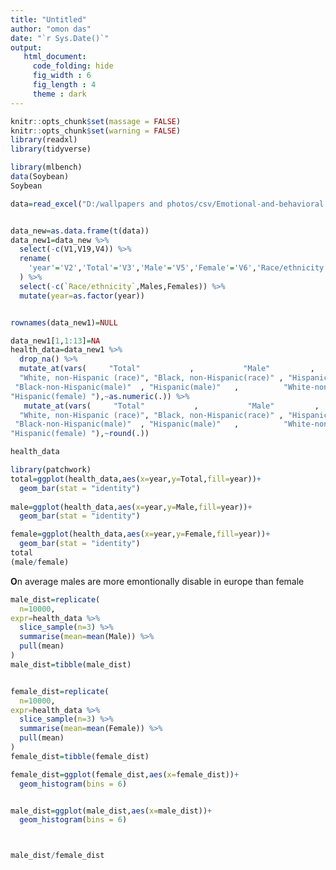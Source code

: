 ---
title: "Untitled"
author: "omon das"
date: "`r Sys.Date()`"
output:
   html_document:
     code_folding: hide
     fig_width : 6
     fig_length : 4
     theme : dark
---

```{r setup, include=FALSE}
knitr::opts_chunk$set(massage = FALSE)
knitr::opts_chunk$set(warning = FALSE)
library(readxl)
library(tidyverse)

```


```{r}

library(mlbench)
data(Soybean)
Soybean
```



```{r}
data=read_excel("D:/wallpapers and photos/csv/Emotional-and-behavioral.xlsx")

```

```{r}

```

```{r}
data_new=as.data.frame(t(data))
data_new1=data_new %>% 
  select(-c(V1,V19,V4)) %>% 
  rename(
    'year'='V2','Total'='V3','Male'='V5','Female'='V6','Race/ethnicity'='V7','White, non-Hispanic (race)'='V8','Black, non-Hispanic(race)'='V9','Hispanic(race)'='V10','Males'='V11','White-non-Hispanic(males)'='V12','Black-non-Hispanic(male)'='V13','Hispanic(male)'='V14','Females'='V15','White-non-Hispanic(female)'='V16','Black-non-Hispanic(female)'='V17','Hispanic(female) '='V18'
  ) %>% 
  select(-c(`Race/ethnicity`,Males,Females)) %>% 
  mutate(year=as.factor(year))


rownames(data_new1)=NULL

data_new1[1,1:13]=NA
health_data=data_new1 %>% 
  drop_na() %>% 
  mutate_at(vars(     "Total"           ,           "Male"         ,              "Female"       ,             
  "White, non-Hispanic (race)", "Black, non-Hispanic(race)" , "Hispanic(race)"    ,         "White-non-Hispanic(males)" ,
 "Black-non-Hispanic(male)"  , "Hispanic(male)"   ,          "White-non-Hispanic(female)", "Black-non-Hispanic(female)",
"Hispanic(female) "),~as.numeric(.)) %>% 
   mutate_at(vars(     "Total"           ,           "Male"         ,              "Female"       ,             
  "White, non-Hispanic (race)", "Black, non-Hispanic(race)" , "Hispanic(race)"    ,         "White-non-Hispanic(males)" ,
 "Black-non-Hispanic(male)"  , "Hispanic(male)"   ,          "White-non-Hispanic(female)", "Black-non-Hispanic(female)",
"Hispanic(female) "),~round(.)) 

```

```{r}
health_data
```

```{r}
library(patchwork)
total=ggplot(health_data,aes(x=year,y=Total,fill=year))+
  geom_bar(stat = "identity")
  
male=ggplot(health_data,aes(x=year,y=Male,fill=year))+
  geom_bar(stat = "identity")

female=ggplot(health_data,aes(x=year,y=Female,fill=year))+
  geom_bar(stat = "identity")
total
(male/female)
```

**O**n average males are more emontionally disable in europe than female

```{r}

male_dist=replicate(
  n=10000,
expr=health_data %>%
  slice_sample(n=3) %>% 
  summarise(mean=mean(Male)) %>% 
  pull(mean)
)
male_dist=tibble(male_dist)

```

```{r}

```

```{r}
female_dist=replicate(
  n=10000,
expr=health_data %>%
  slice_sample(n=3) %>% 
  summarise(mean=mean(Female)) %>% 
  pull(mean)
)
female_dist=tibble(female_dist)

```

```{r}
female_dist=ggplot(female_dist,aes(x=female_dist))+
  geom_histogram(bins = 6)


male_dist=ggplot(male_dist,aes(x=male_dist))+
  geom_histogram(bins = 6)



male_dist/female_dist

```
